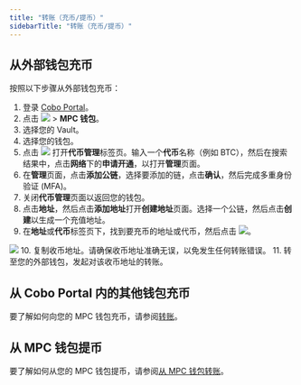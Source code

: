 ```yaml
---
title: "转账（充币/提币）"
sidebarTitle: "转账（充币/提币）"
---
```


## 从外部钱包充币

按照以下步骤从外部钱包充币：
1. 登录 [Cobo Portal](https://portal.cobo.com/login)。
2. 点击 <img src="/cn/images/mpc-wallet/wallets-icon.svg" className="icon"></img> > **MPC 钱包**。
3. 选择您的 Vault。
4. 选择您的钱包。
5. 点击 <img src="/en/images/mpc-wallet/token-management.svg" className="icon"></img> 打开**代币管理**标签页。输入一个**代币**名称（例如 BTC），然后在搜索结果中，点击**网络**下的**申请开通**，以打开**管理**页面。
6. 在**管理**页面，点击**添加公链**，选择要添加的链，点击**确认**，然后完成多重身份验证 (MFA)。
7. 关闭**代币管理**页面以返回您的钱包。
8. 点击**地址**，然后点击**添加地址**打开**创建地址**页面。选择一个公链，然后点击**创建**以生成一个充值地址。
9. 在**地址**或**代币**标签页下，找到要充币的地址或代币，然后点击 <img src="/cn/images/mpc-wallet/icon_deposit.svg" className="icon"></img>。
<img src="/cn/images/mpc-wallet/deposit.png" className="screenshot_full_screen"/>
10. 复制收币地址。请确保收币地址准确无误，以免发生任何转账错误。
11. 转至您的外部钱包，发起对该收币地址的转账。

## 从 Cobo Portal 内的其他钱包充币

要了解如何向您的 MPC 钱包充币，请参阅[转账](/cn/portal/transfers/introduction)。

## 从 MPC 钱包提币

要了解如何从您的 MPC 钱包提币，请参阅[从 MPC 钱包转账](/cn/portal/transfers/from-mpc-wallets)。